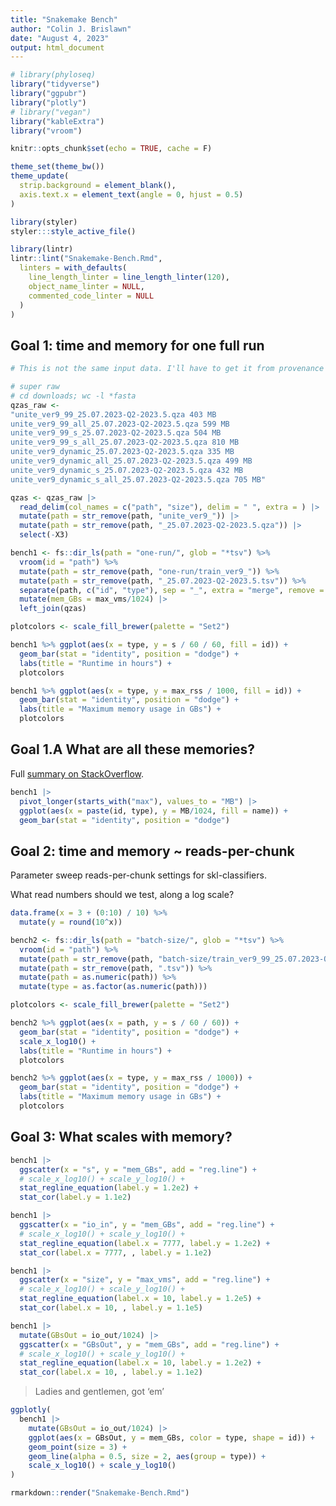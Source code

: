 ```yaml
---
title: "Snakemake Bench"
author: "Colin J. Brislawn"
date: "August 4, 2023"
output: html_document
---
```


```r
# library(phyloseq)
library("tidyverse")
library("ggpubr")
library("plotly")
# library("vegan")
library("kableExtra")
library("vroom")

knitr::opts_chunk$set(echo = TRUE, cache = F)

theme_set(theme_bw())
theme_update(
  strip.background = element_blank(),
  axis.text.x = element_text(angle = 0, hjust = 0.5)
)
```

```r
library(styler)
styler:::style_active_file()

library(lintr)
lintr::lint("Snakemake-Bench.Rmd",
  linters = with_defaults(
    line_length_linter = line_length_linter(120),
    object_name_linter = NULL,
    commented_code_linter = NULL
  )
)
```


## Goal 1: time and memory for one full run

```r
# This is not the same input data. I'll have to get it from provenance or something...

# super raw
# cd downloads; wc -l *fasta
qzas_raw <- 
"unite_ver9_99_25.07.2023-Q2-2023.5.qza 403 MB
unite_ver9_99_all_25.07.2023-Q2-2023.5.qza 599 MB
unite_ver9_99_s_25.07.2023-Q2-2023.5.qza 504 MB
unite_ver9_99_s_all_25.07.2023-Q2-2023.5.qza 810 MB
unite_ver9_dynamic_25.07.2023-Q2-2023.5.qza 335 MB
unite_ver9_dynamic_all_25.07.2023-Q2-2023.5.qza 499 MB
unite_ver9_dynamic_s_25.07.2023-Q2-2023.5.qza 432 MB
unite_ver9_dynamic_s_all_25.07.2023-Q2-2023.5.qza 705 MB"

qzas <- qzas_raw |>
  read_delim(col_names = c("path", "size"), delim = " ", extra = ) |>
  mutate(path = str_remove(path, "unite_ver9_")) |>
  mutate(path = str_remove(path, "_25.07.2023-Q2-2023.5.qza")) |>
  select(-X3)

```

```r
bench1 <- fs::dir_ls(path = "one-run/", glob = "*tsv") %>%
  vroom(id = "path") %>%
  mutate(path = str_remove(path, "one-run/train_ver9_")) %>%
  mutate(path = str_remove(path, "_25.07.2023-Q2-2023.5.tsv")) %>%
  separate(path, c("id", "type"), sep = "_", extra = "merge", remove = F) |>
  mutate(mem_GBs = max_vms/1024) |>
  left_join(qzas)

plotcolors <- scale_fill_brewer(palette = "Set2")

bench1 %>% ggplot(aes(x = type, y = s / 60 / 60, fill = id)) +
  geom_bar(stat = "identity", position = "dodge") +
  labs(title = "Runtime in hours") +
  plotcolors

bench1 %>% ggplot(aes(x = type, y = max_rss / 1000, fill = id)) +
  geom_bar(stat = "identity", position = "dodge") +
  labs(title = "Maximum memory usage in GBs") +
  plotcolors
```


## Goal 1.A What are all these memories?

Full [summary on StackOverflow](https://stackoverflow.com/a/66872577).

```r
bench1 |>
  pivot_longer(starts_with("max"), values_to = "MB") |>
  ggplot(aes(x = paste(id, type), y = MB/1024, fill = name)) +
  geom_bar(stat = "identity", position = "dodge")
```

## Goal 2: time and memory ~ reads-per-chunk

Parameter sweep reads-per-chunk settings for skl-classifiers.

What read numbers should we test, along a log scale?

```r
data.frame(x = 3 + (0:10) / 10) %>%
  mutate(y = round(10^x))

```

```r
bench2 <- fs::dir_ls(path = "batch-size/", glob = "*tsv") %>%
  vroom(id = "path") %>%
  mutate(path = str_remove(path, "batch-size/train_ver9_99_25.07.2023-Q2-2023.5-chunk")) %>%
  mutate(path = str_remove(path, ".tsv")) %>%
  mutate(path = as.numeric(path)) %>%
  mutate(type = as.factor(as.numeric(path)))

plotcolors <- scale_fill_brewer(palette = "Set2")

bench2 %>% ggplot(aes(x = path, y = s / 60 / 60)) +
  geom_bar(stat = "identity", position = "dodge") +
  scale_x_log10() +
  labs(title = "Runtime in hours") +
  plotcolors

bench2 %>% ggplot(aes(x = type, y = max_rss / 1000)) +
  geom_bar(stat = "identity", position = "dodge") +
  labs(title = "Maximum memory usage in GBs") +
  plotcolors

```

## Goal 3: What scales with memory? 

```r
bench1 |>
  ggscatter(x = "s", y = "mem_GBs", add = "reg.line") +
  # scale_x_log10() + scale_y_log10() +
  stat_regline_equation(label.y = 1.2e2) +
  stat_cor(label.y = 1.1e2)
```

```r
bench1 |>
  ggscatter(x = "io_in", y = "mem_GBs", add = "reg.line") +
  # scale_x_log10() + scale_y_log10() +
  stat_regline_equation(label.x = 7777, label.y = 1.2e2) +
  stat_cor(label.x = 7777, , label.y = 1.1e2)
```

```r
bench1 |>
  ggscatter(x = "size", y = "max_vms", add = "reg.line") +
  # scale_x_log10() + scale_y_log10() +
  stat_regline_equation(label.x = 10, label.y = 1.2e5) +
  stat_cor(label.x = 10, , label.y = 1.1e5)
```

```r
bench1 |>
  mutate(GBsOut = io_out/1024) |>
  ggscatter(x = "GBsOut", y = "mem_GBs", add = "reg.line") +
  # scale_x_log10() + scale_y_log10() +
  stat_regline_equation(label.x = 10, label.y = 1.2e2) +
  stat_cor(label.x = 10, , label.y = 1.1e2)
```

>Ladies and gentlemen, got 'em'

```r
ggplotly(
  bench1 |>
    mutate(GBsOut = io_out/1024) |>
    ggplot(aes(x = GBsOut, y = mem_GBs, color = type, shape = id)) +
    geom_point(size = 3) +
    geom_line(alpha = 0.5, size = 2, aes(group = type)) +
    scale_x_log10() + scale_y_log10()
)
```

```r
rmarkdown::render("Snakemake-Bench.Rmd")
```

